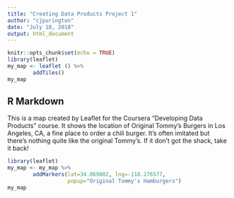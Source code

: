 ```yaml
---
title: "Creating Data Products Project 1"
author: "cjpurington"
date: "July 18, 2018"
output: html_document
---
```


```r
knitr::opts_chunk$set(echo = TRUE)
library(leaflet)
my_map <- leaflet () %>%
        addTiles()
my_map
```

## R Markdown

This is a map created by Leaflet for the Coursera "Developing Data Products" course. It shows the location of Original Tommy's Burgers in Los Angeles, CA, a fine place to order a chili burger. It's often imitated but there's nothing quite like the original Tommy's. If it don't got the shack, take it back!


```r
library(leaflet)
my_map <- my_map %>%
        addMarkers(lat=34.069802, lng=-118.276577,
                   popup="Original Tommy's Hamburgers")
my_map
```
